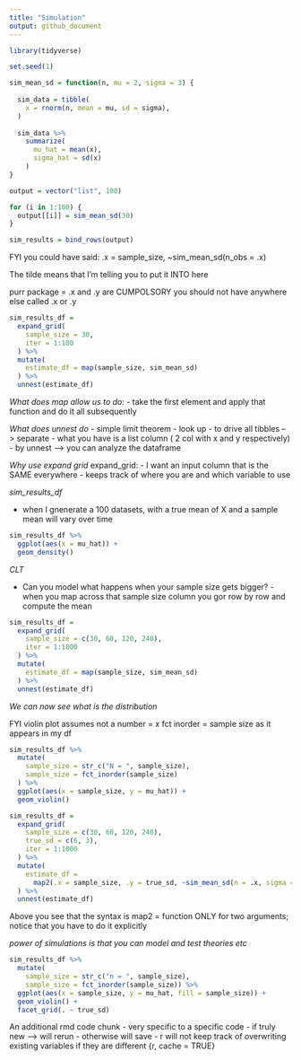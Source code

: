```yaml
---
title: "Simulation"
output: github_document
---
```


```r
library(tidyverse)

set.seed(1)
```
```r
sim_mean_sd = function(n, mu = 2, sigma = 3) {
  
  sim_data = tibble(
    x = rnorm(n, mean = mu, sd = sigma),
  )
  
  sim_data %>% 
    summarize(
      mu_hat = mean(x),
      sigma_hat = sd(x)
    )
}
```

```r
output = vector("list", 100)

for (i in 1:100) {
  output[[i]] = sim_mean_sd(30)
}

sim_results = bind_rows(output)
```

FYI you could have said: .x = sample_size, ~sim_mean_sd(n_obs = .x)

The tilde means that I'm telling you to put it INTO here 


purr package = .x and .y are CUMPOLSORY
you should not have anywhere else called .x or .y

```r
sim_results_df = 
  expand_grid(
    sample_size = 30,
    iter = 1:100
  ) %>% 
  mutate(
    estimate_df = map(sample_size, sim_mean_sd)
  ) %>% 
  unnest(estimate_df)
```


_What does map allow us to do:_
- take the first element and apply that function and do it all subsequently 

_What does unnest do_
- simple limit theorem - look up 
- to drive all tibbles --> separate 
- what you have is a list column 
( 2 col with x and y respectively)
- by unnest --> you can analyze the dataframe 

_Why use expand grid_
expand_grid:
- I want an input column that is the SAME everywhere
- keeps track of where you are and which variable to use 

_sim_results_df_

- when I gnenerate a 100 datasets, with a true mean of X and a sample mean will vary over time
```r
sim_results_df %>% 
  ggplot(aes(x = mu_hat)) + 
  geom_density()
```

_CLT_ 

- Can you model what happens when your sample size gets bigger? - when you map across that sample size column you gor row by row and compute the mean 

```r
sim_results_df = 
  expand_grid(
    sample_size = c(30, 60, 120, 240),
    iter = 1:1000
  ) %>% 
  mutate(
    estimate_df = map(sample_size, sim_mean_sd)
  ) %>% 
  unnest(estimate_df)
```
_We can now see what is the distribution_

FYI violin plot assumes not a number = x
fct inorder = sample size as it appears in my df
```r
sim_results_df %>% 
  mutate(
    sample_size = str_c("N = ", sample_size),
    sample_size = fct_inorder(sample_size)
  ) %>% 
  ggplot(aes(x = sample_size, y = mu_hat)) + 
  geom_violin()
```
```r
sim_results_df = 
  expand_grid(
    sample_size = c(30, 60, 120, 240),
    true_sd = c(6, 3),
    iter = 1:1000
  ) %>% 
  mutate(
    estimate_df = 
      map2(.x = sample_size, .y = true_sd, ~sim_mean_sd(n = .x, sigma = .y))
  ) %>% 
  unnest(estimate_df)

```

Above you see that the syntax is 
map2 = function ONLY for two arguments; notice that you have to do it explicitly

_power of simulations is that you can model and test theories etc_ 

```r
sim_results_df %>% 
  mutate(
    sample_size = str_c("n = ", sample_size),
    sample_size = fct_inorder(sample_size)) %>% 
  ggplot(aes(x = sample_size, y = mu_hat, fill = sample_size)) + 
  geom_violin() + 
  facet_grid(. ~ true_sd)
```
An additional rmd code chunk 
- very specific to a specific code 
- if truly new --> will rerun
- otherwise will save 
- r will not keep track of overwriting existing variables if they are different
{r, cache = TRUE}

